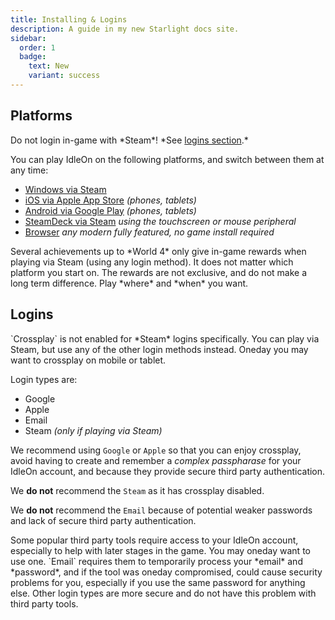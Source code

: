 ```yaml
---
title: Installing & Logins
description: A guide in my new Starlight docs site.
sidebar:
  order: 1
  badge:
    text: New
    variant: success
---
```


## Platforms

<Aside type="tip">Do not login in-game with *Steam*! *See <a href="#logins">logins section</a>.*</Aside>

You can play IdleOn on the following platforms, and switch between them at any time:

- [Windows via Steam](https://store.steampowered.com/app/1476970/IdleOn__The_Idle_RPG/)
- [iOS via Apple App Store](https://apps.apple.com/us/app/idleon-idle-mmo/id1636526901) *(phones, tablets)*
- [Android via Google Play](https://play.google.com/store/apps/details?id=com.lavaflame.MMO) *(phones, tablets)*
- [SteamDeck via Steam](https://store.steampowered.com/app/1476970/IdleOn__The_Idle_RPG/) *using the touchscreen or mouse peripheral*
- [Browser](https://www.legendsofidleon.com/ytGl5oc/) *any modern fully featured, no game install required*

<Aside type="note">Several achievements up to *World 4* only give in-game rewards when playing via Steam (using any login method). It does not matter which platform you start on. The rewards are not exclusive, and do not make a long term difference. Play *where* and *when* you want.</Aside>

## Logins

<Aside type="tip">`Crossplay` is not enabled for *Steam* logins specifically. You can play via Steam, but use any of the other login methods instead. Oneday you may want to crossplay on mobile or tablet.</Aside>

Login types are:
- Google
- Apple
- Email
- Steam *(only if playing via Steam)*

We recommend using `Google` or `Apple` so that you can enjoy crossplay, avoid having to create and remember a *complex passpharase* for your IdleOn account, and because they provide secure third party authentication.

We **do not** recommend the `Steam` as it has <AsOf date="2025-09-08">crossplay disabled</AsOf>. 

We **do not** recommend the `Email` because of potential weaker passwords and lack of secure third party authentication.

<Aside type="note">Some popular third party tools require access to your IdleOn account, especially to help with later stages in the game. You may oneday want to use one. `Email` requires them to temporarily process your *email* and *password*, and if the tool was oneday compromised, could cause security problems for you, especially if you use the same password for anything else. Other login types are more secure and do not have this problem with third party tools.</Aside>
